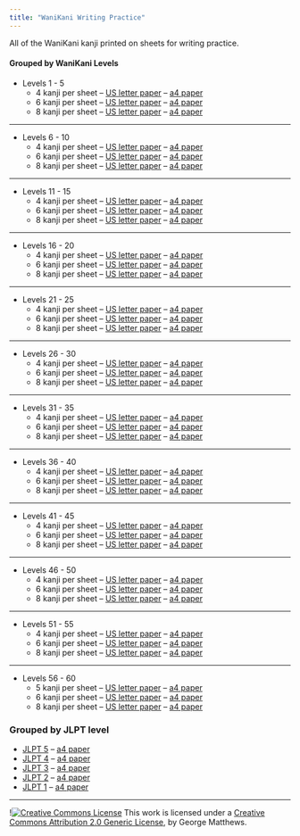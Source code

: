 ```yaml
---
title: "WaniKani Writing Practice"
--- 
```


All of the WaniKani kanji printed on sheets for writing practice.

#### Grouped by WaniKani Levels

- Levels 1 - 5
  - 4 kanji per sheet --  [US letter paper](WK-1-5-writing-lg.pdf)  -- [a4 paper](WK-1-5-writing-lg-a4.pdf)
  - 6 kanji per sheet --  [US letter paper](WK-1-5-writing.pdf)  -- [a4 paper](WK-1-5-writing-a4.pdf)
  - 8 kanji per sheet --  [US letter paper](WK-1-5-writing-sm.pdf)  -- [a4 paper](WK-1-5-writing-sm-a4.pdf)
  
***
  
- Levels 6 - 10
  - 4 kanji per sheet --  [US letter paper](WK-6-10-writing-lg.pdf)  -- [a4 paper](WK-6-10-writing-lg-a4.pdf)
  - 6 kanji per sheet --  [US letter paper](WK-6-10-writing.pdf)  -- [a4 paper](WK-6-10-writing-a4.pdf)
  - 8 kanji per sheet --  [US letter paper](WK-6-10-writing-sm.pdf)  -- [a4 paper](WK-6-10-writing-sm-a4.pdf)
  
***
  
- Levels 11 - 15
  - 4 kanji per sheet --  [US letter paper](WK-11-15-writing-lg.pdf)  -- [a4 paper](WK-11-15-writing-lg-a4.pdf)
  - 6 kanji per sheet --  [US letter paper](WK-11-15-writing.pdf)  -- [a4 paper](WK-11-15-writing-a4.pdf)
  - 8 kanji per sheet --  [US letter paper](WK-11-15-writing-sm.pdf)  -- [a4 paper](WK-11-15-writing-sm-a4.pdf)
  
***
  
- Levels 16 - 20
  - 4 kanji per sheet --  [US letter paper](WK-16-20-writing-lg.pdf)  -- [a4 paper](WK-16-20-writing-lg-a4.pdf)
  - 6 kanji per sheet --  [US letter paper](WK-16-20-writing.pdf)  -- [a4 paper](WK-16-20-writing-a4.pdf)
  - 8 kanji per sheet --  [US letter paper](WK-16-20-writing-sm.pdf)  -- [a4 paper](WK-16-20-writing-sm-a4.pdf)
  
***
  
- Levels 21 - 25
  - 4 kanji per sheet --  [US letter paper](WK-21-25-writing-lg.pdf)  -- [a4 paper](WK-21-25-writing-lg-a4.pdf)
  - 6 kanji per sheet --  [US letter paper](WK-21-25-writing.pdf)  -- [a4 paper](WK-21-25-writing-a4.pdf)
  - 8 kanji per sheet --  [US letter paper](WK-21-25-writing-sm.pdf)  -- [a4 paper](WK-21-25-writing-sm-a4.pdf)
  
***
  
- Levels 26 - 30
  - 4 kanji per sheet --  [US letter paper](WK-26-30-writing-lg.pdf)  -- [a4 paper](WK-26-30-writing-lg-a4.pdf)
  - 6 kanji per sheet --  [US letter paper](WK-26-30-writing.pdf)  -- [a4 paper](WK-26-30-writing-a4.pdf)
  - 8 kanji per sheet --  [US letter paper](WK-26-30-writing-sm.pdf)  -- [a4 paper](WK-26-30-writing-sm-a4.pdf)
  
***
  
- Levels 31 - 35
  - 4 kanji per sheet --  [US letter paper](WK-31-35-writing-lg.pdf)  -- [a4 paper](WK-31-35-writing-lg-a4.pdf)
  - 6 kanji per sheet --  [US letter paper](WK-31-35-writing.pdf)  -- [a4 paper](WK-31-35-writing-a4.pdf)
  - 8 kanji per sheet --  [US letter paper](WK-31-35-writing-sm.pdf)  -- [a4 paper](WK-31-35-writing-sm-a4.pdf)
  
***
  
- Levels 36 - 40
  - 4 kanji per sheet --  [US letter paper](WK-36-40-writing-lg.pdf)  -- [a4 paper](WK-36-40-writing-lg-a4.pdf)
  - 6 kanji per sheet --  [US letter paper](WK-36-40-writing.pdf)  -- [a4 paper](WK-36-40-writing-a4.pdf)
  - 8 kanji per sheet --  [US letter paper](WK-36-40-writing-sm.pdf)  -- [a4 paper](WK-36-40-writing-sm-a4.pdf)
  
***
  
- Levels 41 - 45
  - 4 kanji per sheet --  [US letter paper](WK-41-45-writing-lg.pdf)  -- [a4 paper](WK-41-45-writing-lg-a4.pdf)
  - 6 kanji per sheet --  [US letter paper](WK-41-45-writing.pdf)  -- [a4 paper](WK-41-45-writing-a4.pdf)
  - 8 kanji per sheet --  [US letter paper](WK-41-45-writing-sm.pdf)  -- [a4 paper](WK-41-45-writing-sm-a4.pdf)
  
***
  
- Levels 46 - 50
  - 4 kanji per sheet --  [US letter paper](WK-46-50-writing-lg.pdf)  -- [a4 paper](WK-46-50-writing-lg-a4.pdf)
  - 6 kanji per sheet --  [US letter paper](WK-46-50-writing.pdf)  -- [a4 paper](WK-46-50-writing-a4.pdf)
  - 8 kanji per sheet --  [US letter paper](WK-46-50-writing-lg.pdf)  -- [a4 paper](WK-46-50-writing-sm-a4.pdf)
  
***
  
- Levels 51 - 55
  - 4 kanji per sheet --  [US letter paper](WK-51-55-writing-lg.pdf)  -- [a4 paper](WK-51-55-writing-lg-a4.pdf)
  - 6 kanji per sheet --  [US letter paper](WK-51-55-writing.pdf)  -- [a4 paper](WK-51-55-writing-a4.pdf)
  - 8 kanji per sheet --  [US letter paper](WK-51-55-writing-sm.pdf)  -- [a4 paper](WK-51-55-writing-sm-a4.pdf)
  
***
  
- Levels 56 - 60
  - 5 kanji per sheet --  [US letter paper](WK-56-60-writing-lg.pdf)  -- [a4 paper](WK-56-60-writing-lg-a4.pdf)
  - 6 kanji per sheet --  [US letter paper](WK-56-60-writing.pdf)  -- [a4 paper](WK-56-60-writing-a4.pdf)
  - 8 kanji per sheet --  [US letter paper](WK-56-60-writing-sm.pdf)  -- [a4 paper](WK-56-60-writing-sm-a4.pdf)

### Grouped by JLPT level

- [JLPT 5](JLPT-5-writing.pdf) -- [a4 paper](JLPT-5-writing-a4.pdf)
- [JLPT 4](JLPT-4-writing.pdf) -- [a4 paper](JLPT-4-writing-a4.pdf)
- [JLPT 3](JLPT-3-writing.pdf) -- [a4 paper](JLPT-3-writing-a4.pdf)
- [JLPT 2](JLPT-2-writing.pdf) -- [a4 paper](JLPT-2-writing-a4.pdf)
- [JLPT 1](JLPT-1-writing.pdf) -- [a4 paper](JLPT-1-writing-a4.pdf)

***

<footer>!<a rel="license" href="http://creativecommons.org/licenses/by/2.0/"><img alt="Creative Commons License" style="border-width:0" src="https://i.creativecommons.org/l/by/2.0/88x31.png" /></a> This work is licensed under a <a rel="license" href="http://creativecommons.org/licenses/by/2.0/">Creative Commons Attribution 2.0 Generic License</a>, by George Matthews.</footer>
